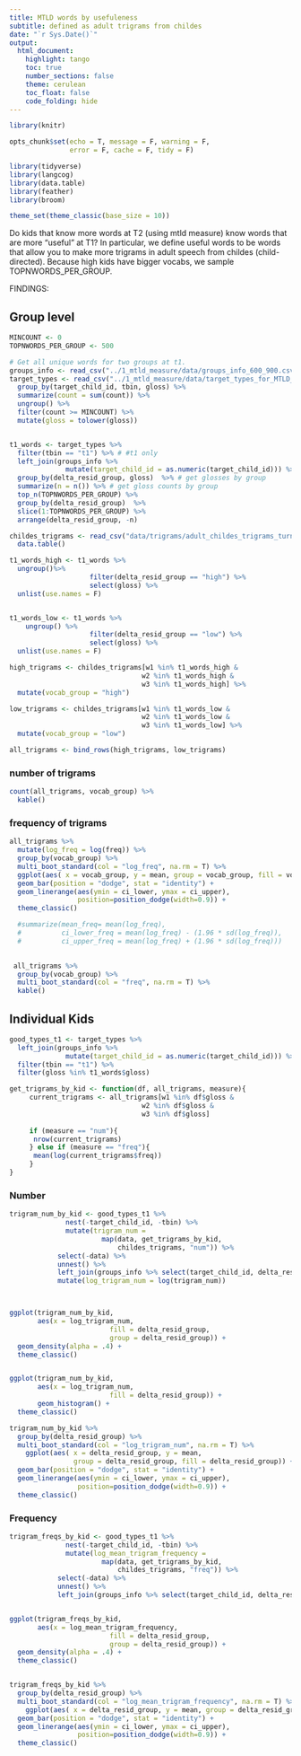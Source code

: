 ```yaml
---
title: MTLD words by usefuleness
subtitle: defined as adult trigrams from childes
date: "`r Sys.Date()`"
output:
  html_document:
    highlight: tango
    toc: true
    number_sections: false
    theme: cerulean
    toc_float: false
    code_folding: hide
---
```


```r
library(knitr)

opts_chunk$set(echo = T, message = F, warning = F, 
               error = F, cache = F, tidy = F)

library(tidyverse)
library(langcog)
library(data.table)
library(feather)
library(broom)

theme_set(theme_classic(base_size = 10))
```

Do kids that know more words at T2 (using mtld measure) know words that are more "useful" at T1? In particular, we define useful words to be words that allow you to make more trigrams in adult speech from childes (child-directed). Because high kids have bigger vocabs, we sample TOPNWORDS_PER_GROUP.

FINDINGS:



## Group level  {.tabset}

```r
MINCOUNT <- 0
TOPNWORDS_PER_GROUP <- 500

# Get all unique words for two groups at t1. 
groups_info <- read_csv("../1_mtld_measure/data/groups_info_600_900.csv")
target_types <- read_csv("../1_mtld_measure/data/target_types_for_MTLD_kids_600_900.csv") %>%
  group_by(target_child_id, tbin, gloss) %>%
  summarize(count = sum(count)) %>%
  ungroup() %>%
  filter(count >= MINCOUNT) %>%
  mutate(gloss = tolower(gloss))


t1_words <- target_types %>%
  filter(tbin == "t1") %>% # #t1 only
  left_join(groups_info %>% 
              mutate(target_child_id = as.numeric(target_child_id))) %>% # merge in group info
  group_by(delta_resid_group, gloss)  %>% # get glosses by group
  summarize(n = n()) %>% # get gloss counts by group
  top_n(TOPNWORDS_PER_GROUP) %>%
  group_by(delta_resid_group)  %>%
  slice(1:TOPNWORDS_PER_GROUP) %>%
  arrange(delta_resid_group, -n)
```


```r
childes_trigrams <- read_csv("data/trigrams/adult_childes_trigrams_turns.csv") %>%
  data.table() 

t1_words_high <- t1_words %>%
  ungroup()%>%
                    filter(delta_resid_group == "high") %>%
                    select(gloss) %>%
  unlist(use.names = F)


t1_words_low <- t1_words %>%
    ungroup() %>%
                    filter(delta_resid_group == "low") %>%
                    select(gloss) %>%
  unlist(use.names = F)

high_trigrams <- childes_trigrams[w1 %in% t1_words_high &
                                 w2 %in% t1_words_high & 
                                 w3 %in% t1_words_high] %>%
  mutate(vocab_group = "high")

low_trigrams <- childes_trigrams[w1 %in% t1_words_low &
                                 w2 %in% t1_words_low & 
                                 w3 %in% t1_words_low] %>%
  mutate(vocab_group = "low")

all_trigrams <- bind_rows(high_trigrams, low_trigrams)
```

### number of trigrams
```r
count(all_trigrams, vocab_group) %>%
  kable()
```

### frequency of trigrams
```r
all_trigrams %>%
  mutate(log_freq = log(freq)) %>%
  group_by(vocab_group) %>%
  multi_boot_standard(col = "log_freq", na.rm = T) %>%
  ggplot(aes( x = vocab_group, y = mean, group = vocab_group, fill = vocab_group)) +
  geom_bar(position = "dodge", stat = "identity") +
  geom_linerange(aes(ymin = ci_lower, ymax = ci_upper), 
                 position=position_dodge(width=0.9)) +
  theme_classic()

  #summarize(mean_freq= mean(log_freq),
  #          ci_lower_freq = mean(log_freq) - (1.96 * sd(log_freq)),
  #          ci_upper_freq = mean(log_freq) + (1.96 * sd(log_freq)))
  

 all_trigrams %>%
  group_by(vocab_group) %>%
  multi_boot_standard(col = "freq", na.rm = T) %>%
  kable()

```


## Individual Kids  {.tabset}
```r
good_types_t1 <- target_types %>%
  left_join(groups_info %>% 
              mutate(target_child_id = as.numeric(target_child_id))) %>%
  filter(tbin == "t1") %>%
  filter(gloss %in% t1_words$gloss)

get_trigrams_by_kid <- function(df, all_trigrams, measure){
     current_trigrams <- all_trigrams[w1 %in% df$gloss &
                                 w2 %in% df$gloss & 
                                 w3 %in% df$gloss] 
     
     if (measure == "num"){
      nrow(current_trigrams)
     } else if (measure == "freq"){
      mean(log(current_trigrams$freq))
     }
}
```

### Number

```r
trigram_num_by_kid <- good_types_t1 %>%
              nest(-target_child_id, -tbin) %>%
              mutate(trigram_num = 
                       map(data, get_trigrams_by_kid,
                           childes_trigrams, "num")) %>%
            select(-data) %>%
            unnest() %>%
            left_join(groups_info %>% select(target_child_id, delta_resid_group)) %>%
            mutate(log_trigram_num = log(trigram_num)) 



ggplot(trigram_num_by_kid, 
       aes(x = log_trigram_num, 
                         fill = delta_resid_group, 
                         group = delta_resid_group)) +
  geom_density(alpha = .4) +
  theme_classic()


ggplot(trigram_num_by_kid, 
       aes(x = log_trigram_num, 
                         fill = delta_resid_group)) +
       geom_histogram() +
  theme_classic()

trigram_num_by_kid %>%
  group_by(delta_resid_group) %>%
  multi_boot_standard(col = "log_trigram_num", na.rm = T) %>%
    ggplot(aes( x = delta_resid_group, y = mean, 
                group = delta_resid_group, fill = delta_resid_group)) +
  geom_bar(position = "dodge", stat = "identity") +
  geom_linerange(aes(ymin = ci_lower, ymax = ci_upper), 
                 position=position_dodge(width=0.9)) +
  theme_classic()
```


### Frequency
```r
trigram_freqs_by_kid <- good_types_t1 %>%
              nest(-target_child_id, -tbin) %>%
              mutate(log_mean_trigram_frequency = 
                       map(data, get_trigrams_by_kid,
                           childes_trigrams, "freq")) %>%
            select(-data) %>%
            unnest() %>%
            left_join(groups_info %>% select(target_child_id, delta_resid_group))


ggplot(trigram_freqs_by_kid, 
       aes(x = log_mean_trigram_frequency, 
                         fill = delta_resid_group, 
                         group = delta_resid_group)) +
  geom_density(alpha = .4) +
  theme_classic()


trigram_freqs_by_kid %>%
  group_by(delta_resid_group) %>%
  multi_boot_standard(col = "log_mean_trigram_frequency", na.rm = T) %>%
    ggplot(aes( x = delta_resid_group, y = mean, group = delta_resid_group, fill = delta_resid_group)) +
  geom_bar(position = "dodge", stat = "identity") +
  geom_linerange(aes(ymin = ci_lower, ymax = ci_upper), 
                 position=position_dodge(width=0.9)) +
  theme_classic()
```

